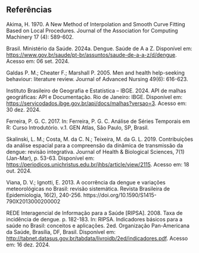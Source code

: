 ## Referências

Akima, H. 1970. A New Method of Interpolation and Smooth Curve Fitting Based on Local Procedures. Journal of the Association for Computing Machinery 17 (4): 589-602.

Brasil. Ministério da Saúde. 2024a. Dengue. Saúde de A a Z. Disponível em: <https://www.gov.br/saude/pt-br/assuntos/saude-de-a-a-z/d/dengue>. Acesso em: 06 set. 2024.

Galdas P. M.; Cheater F.; Marshall P. 2005. Men and health help-seeking behaviour: literature review. Journal of Advanced Nursing 49(6): 616-623.

Instituto Brasileiro de Geografia e Estatística – IBGE. 2024. API de malhas geográficas: API e Documentação. Rio de Janeiro: IBGE. Disponível em: <https://servicodados.ibge.gov.br/api/docs/malhas?versao=3>. Acesso em: 30 dez. 2024.

Ferreira, P. G. C. 2017. In: Ferreira, P. G. C. Análise de Séries Temporais em R: Curso Introdutório. v.1. GEN Atlas, São Paulo, SP, Brasil.

Skalinski, L. M.; Costa, M. da C. N.; Teixeira, M. da G. L. 2019. Contribuições da análise espacial para a compreensão da dinâmica de transmissão da dengue: revisão integrativa. Journal of Health & Biological Sciences, 7(1) (Jan-Mar), p. 53-63. Disponível em: <https://periodicos.unichristus.edu.br/jhbs/article/view/2115>. Acesso em: 18 out. 2024.

Viana, D. V.; Ignotti, E. 2013. A ocorrência da dengue e variações meteorológicas no Brasil: revisão sistemática. Revista Brasileira de Epidemiologia, 16(2), 240-256. https://doi.org/10.1590/S1415-790X2013000200002

REDE Interagencial de Informação para a Saúde [RIPSA]. 2008. Taxa de incidência de dengue. p. 182-183. In: RIPSA. Indicadores básicos para a saúde no Brasil: conceitos e aplicações. 2ed. Organização Pan-Americana da Saúde, Brasília, DF, Brasil. Disponível em: <http://tabnet.datasus.gov.br/tabdata/livroidb/2ed/indicadores.pdf>. Acesso em: 16 dez. 2024.
